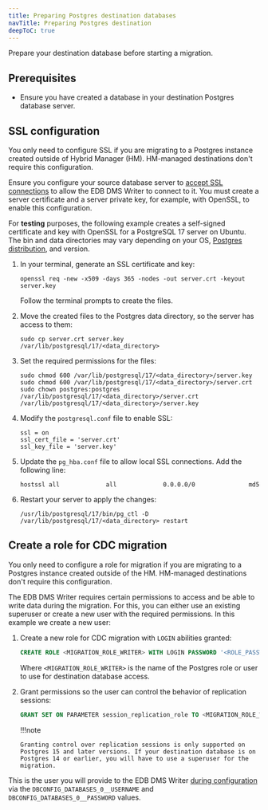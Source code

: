 ```yaml
---
title: Preparing Postgres destination databases
navTitle: Preparing Postgres destination
deepToC: true
---
```


Prepare your destination database before starting a migration.

## Prerequisites

-   Ensure you have created a database in your destination Postgres database server.

## SSL configuration

You only need to configure SSL if you are migrating to a Postgres instance created outside of Hybrid Manager (HM). HM-managed destinations don't require this configuration.

Ensure you configure your source database server to [accept SSL connections](https://www.postgresql.org/docs/current/ssl-tcp.html) to allow the EDB DMS Writer to connect to it. You must create a server certificate and a server private key, for example, with OpenSSL, to enable this configuration.

For **testing** purposes, the following example creates a self-signed certificate and key with OpenSSL for a PostgreSQL 17 server on Ubuntu. The bin and data directories may vary depending on your OS, [Postgres distribution](/edb-postgres-ai/databases/postgres_distributions/), and version.

1.  In your terminal, generate an SSL certificate and key:

    ```shell
    openssl req -new -x509 -days 365 -nodes -out server.crt -keyout server.key
    ```

    Follow the terminal prompts to create the files.

2.  Move the created files to the Postgres data directory, so the server has access to them: 

    ```shell
    sudo cp server.crt server.key /var/lib/postgresql/17/<data_directory>
    ```

3.  Set the required permissions for the files: 

    ```shell
    sudo chmod 600 /var/lib/postgresql/17/<data_directory>/server.key 
    sudo chmod 600 /var/lib/postgresql/17/<data_directory>/server.crt 
    sudo chown postgres:postgres /var/lib/postgresql/17/<data_directory>/server.crt /var/lib/postgresql/17/<data_directory>/server.key
    ```

4.  Modify the `postgresql.conf` file to enable SSL:

    ```shell
    ssl = on
    ssl_cert_file = 'server.crt'
    ssl_key_file = 'server.key'
    ```

5.  Update the `pg_hba.conf` file to allow local SSL connections. Add the following line: 

    ```shell
    hostssl all             all             0.0.0.0/0               md5
    ```

6.  Restart your server to apply the changes: 

    ```shell
    /usr/lib/postgresql/17/bin/pg_ctl -D /var/lib/postgresql/17/<data_directory> restart
    ```

## Create a role for CDC migration

You only need to configure a role for migration if you are migrating to a Postgres instance created outside of the HM. HM-managed destinations don't require this configuration.

The EDB DMS Writer requires certain permissions to access and be able to write data during the migration. For this, you can either use an existing superuser or create a new user with the required permissions. In this example we create a new user:

1.  Create a new role for CDC migration with `LOGIN` abilities granted:

    ```sql
    CREATE ROLE <MIGRATION_ROLE_WRITER> WITH LOGIN PASSWORD '<ROLE_PASSWORD>';
    ```

    Where `<MIGRATION_ROLE_WRITER>` is the name of the Postgres role or user to use for destination database access.

2.  Grant permissions so the user can control the behavior of replication sessions:

    ```sql
    GRANT SET ON PARAMETER session_replication_role TO <MIGRATION_ROLE_WRITER>
    ```

    !!!note

        Granting control over replication sessions is only supported on Postgres 15 and later versions. If your destination database is on Postgres 14 or earlier, you will have to use a superuser for the migration.

This is the user you will provide to the EDB DMS Writer [during configuration](/edb-postgres-ai/1.2/hybrid-manager/using_hybrid_manager/migration/writer_reference/) via the `DBCONFIG_DATABASES_0__USERNAME` and `DBCONFIG_DATABASES_0__PASSWORD` values.
